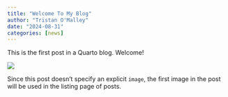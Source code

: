 ```yaml
---
title: "Welcome To My Blog"
author: "Tristan O'Malley"
date: "2024-08-31"
categories: [news]
---
```


This is the first post in a Quarto blog. Welcome!

![](thumbnail.jpg)

Since this post doesn't specify an explicit `image`, the first image in the post will be used in the listing page of posts.
